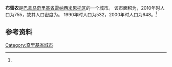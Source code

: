 {{Infobox settlement
|name                   = 布雷农
|native_name            = 
|settlement_type        = [[市_(巴拿马)|市]]
|image_skyline          = 
|image_caption          = 
|image_alt              = 
|pushpin_map            =
|coordinates_display    = inline,title
|coordinates_region     = PA
|subdivision_type       = 国家
|subdivision_name       = {{flag|Panama}}
|subdivision_type1      = [[巴拿马行政区划|省份]]
|subdivision_name1      = [[奇里基省|奇里基省]]
|subdivision_type2      = [[区_(巴拿马)|区]]
|subdivision_name2      = [[雷纳西米恩托区|雷纳西米恩托区]]
|leader_title           = 
|leader_name            = 
|established_title      = 设立时间
|established_date       = 
|area_land_km2          = 35.8
|area_footnotes         = <ref name=inec>[http://www.contraloria.gob.pa/inec/archivos/P3601Cuadro11.xls {{Wayback|url=http://www.contraloria.gob.pa/inec/archivos/P3601Cuadro11.xls |date=20160304030354 }} "Cuadro 11 (Superficie, población y densidad de población en la República...)" [Table 11 (Area, population, and population density in the Republic...)<nowiki>]</nowiki>] (.xls). In {{cite web|title=Resultados Finales Básicos|trans-title=Basic Final Results|url=https://www.contraloria.gob.pa/inec/publicaciones/Publicaciones.aspx?ID_SUBCATEGORIA=59&ID_PUBLICACION=360&ID_IDIOMA=1&ID_CATEGORIA=13|publisher=[[巴拿马国家统计及普查局|巴拿马国家统计及普查局]]|accessdate=May 26, 2015|language=es|archive-date=2015-07-10|archive-url=https://web.archive.org/web/20150710070123/http://www.contraloria.gob.pa/inec/Publicaciones/Publicaciones.aspx?ID_SUBCATEGORIA=59&ID_PUBLICACION=360&ID_IDIOMA=1&ID_CATEGORIA=13|dead-url=no}}</ref>
|population_as_of       = 2010
|population_total       = 755
|population_footnotes   = <ref name=inec/>
|population_density_km2 = 21.1
|population_note        = 人口密度数据由计算得出
|timezone1              = [[北美东部时区|东部时区]]
|utc_offset1            = −5
|latd                   = 
|latm                   = 
|lats                   = 
|latNS                  = 
|longd                  = 
|longm                  = 
|longs                  = 
|longEW                 = }}

'''布雷农'''是[[巴拿马|巴拿马]][[奇里基省|奇里基省]][[雷纳西米恩托区|雷纳西米恩托区]]的一个城市。 该市面积为{{convert|35.8|sqkm|sqmi}}，2010年时人口为755，故其人口密度为{{convert|21.1|PD/sqkm|PD/sqmi}}。 1990年时人口为532，2000年时人口为648。<ref name=inec/>

==参考资料==
{{reflist}}

{{Chiriquí Province}}

{{coord|8.6299|N|82.8176|W|display=title}}

[[Category:奇里基省城市|Category:奇里基省城市]]

{{Panama-geo-stub}}